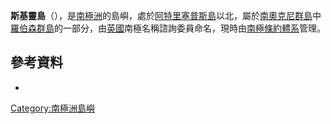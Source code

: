 '''斯基靈島'''（{{lang-en|Skilling Island}}），是[[南極洲|南極洲]]的島嶼，處於[[阿特里塞普斯島|阿特里塞普斯島]]以北，屬於[[南奧克尼群島|南奧克尼群島]]中[[羅伯森群島|羅伯森群島]]的一部分，由[[英國|英國]]南極名稱諮詢委員命名，現時由[[南極條約體系|南極條約體系]]管理。

{{coord|60|47|S|45|09|W|display=title}}

==參考資料==
* {{usgs-gazetteer}}

{{Antarctica-geo-stub}}
[[Category:南極洲島嶼|Category:南極洲島嶼]]